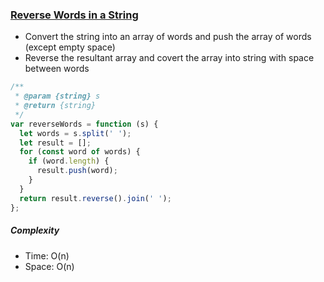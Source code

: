 ### [Reverse Words in a String](https://leetcode.com/problems/reverse-words-in-a-string)

- Convert the string into an array of words and push the array of words (except empty space)
- Reverse the resultant array and covert the array into string with space between words

```js copy
/**
 * @param {string} s
 * @return {string}
 */
var reverseWords = function (s) {
  let words = s.split(' ');
  let result = [];
  for (const word of words) {
    if (word.length) {
      result.push(word);
    }
  }
  return result.reverse().join(' ');
};
```

##### Complexity

- Time: O(n)
- Space: O(n)
